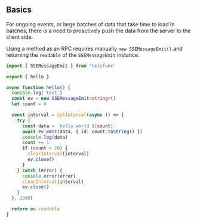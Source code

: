 ## Basics
For ongoing events, or large batches of data that take time to load in batches, 
there is a need to proactively push the data from the server to the client side.

Using a method as an RPC requires manually ```new SSEMessageEmit()``` and returning the ```readable``` of the ```SSEMessageEmit``` instance.

```ts
import { SSEMessageEmit } from 'telefunc'

export { hello }

async function hello() {
  console.log('test')
  const ev = new SSEMessageEmit<string>()
  let count = 0

  const interval = setInterval(async () => {
    try {
      const data = `hello world ${count}`
      await ev.emit(data, { id: count.toString() })
      console.log(data)
      count += 1
      if (count > 20) {
        clearInterval(interval)
        ev.close()
      }
    } catch (error) {
      console.error(error)
      clearInterval(interval)
      ev.close()
    }
  }, 1000)

  return ev.readable
}
```
